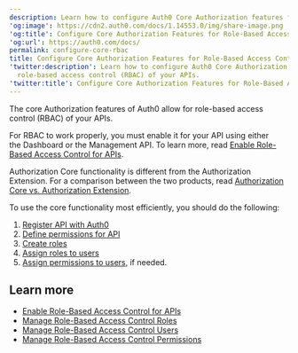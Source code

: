 ```yaml
---
description: Learn how to configure Auth0 Core Authorization features for role-based access control (RBAC) of your APIs.
'og:image': https://cdn2.auth0.com/docs/1.14553.0/img/share-image.png
'og:title': Configure Core Authorization Features for Role-Based Access Control
'og:url': https://auth0.com/docs/
permalink: configure-core-rbac
title: Configure Core Authorization Features for Role-Based Access Control
'twitter:description': Learn how to configure Auth0 Core Authorization features for
  role-based access control (RBAC) of your APIs.
'twitter:title': Configure Core Authorization Features for Role-Based Access Control
---
```

The core Authorization features of Auth0 allow for role-based access control (RBAC) of your APIs.

For RBAC to work properly, you must enable it for your API using either the Dashboard or the <Tooltip tip="Management API: A product to allow customers to perform administrative tasks." cta="View Glossary" href="/glossary?term=Management+API">Management API</Tooltip>. To learn more, read [Enable Role-Based Access Control for APIs](/get-started/apis/enable-role-based-access-control-for-apis).

Authorization Core functionality is different from the Authorization Extension. For a comparison between the two products, read [Authorization Core vs. Authorization Extension](/manage-users/access-control/authorization-core-vs-authorization-extension).

To use the core functionality most efficiently, you should do the following:

1. [Register API with Auth0](/get-started/auth0-overview/set-up-apis)
2. [Define permissions for API](/get-started/apis/add-api-permissions)
3. [Create roles](/manage-users/access-control/configure-core-rbac/roles/create-roles)
4. [Assign roles to users](/manage-users/access-control/configure-core-rbac/rbac-users/assign-roles-to-users)
5. [Assign permissions to users](/manage-users/access-control/configure-core-rbac/rbac-users/assign-permissions-to-users), if needed.

## Learn more

* [Enable Role-Based Access Control for APIs](/get-started/apis/enable-role-based-access-control-for-apis)
* [Manage Role-Based Access Control Roles](/manage-users/access-control/configure-core-rbac/roles)
* [Manage Role-Based Access Control Users](/manage-users/access-control/configure-core-rbac/rbac-users)
* [Manage Role-Based Access Control Permissions](/manage-users/access-control/configure-core-rbac/manage-permissions)